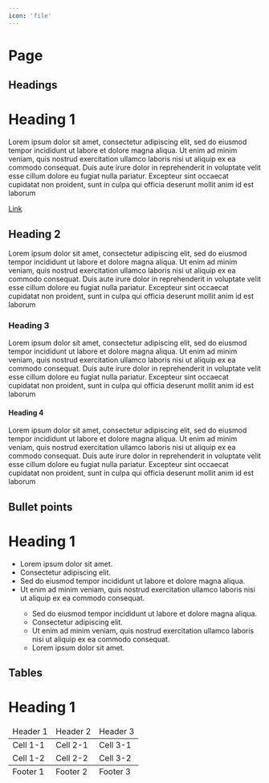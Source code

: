 ```yaml
---
icon: 'file'
---
```



# Page

## Headings

<Wrapper checkerBoard={false}>
  <Page>
    <h1>Heading 1</h1>
    <p>
      Lorem ipsum dolor sit amet, consectetur adipiscing elit, sed do eiusmod
      tempor incididunt ut labore et dolore magna aliqua. Ut enim ad minim
      veniam, quis nostrud exercitation ullamco laboris nisi ut aliquip ex ea
      commodo consequat. Duis aute irure dolor in reprehenderit in voluptate
      velit esse cillum dolore eu fugiat nulla pariatur. Excepteur sint occaecat
      cupidatat non proident, sunt in culpa qui officia deserunt mollit anim id
      est laborum
    </p>
    <a href=''>Link</a>
    <h2>Heading 2</h2>
    <p>
      Lorem ipsum dolor sit amet, consectetur adipiscing elit, sed do eiusmod
      tempor incididunt ut labore et dolore magna aliqua. Ut enim ad minim
      veniam, quis nostrud exercitation ullamco laboris nisi ut aliquip ex ea
      commodo consequat. Duis aute irure dolor in reprehenderit in voluptate
      velit esse cillum dolore eu fugiat nulla pariatur. Excepteur sint occaecat
      cupidatat non proident, sunt in culpa qui officia deserunt mollit anim id
      est laborum
    </p>
    <h3>Heading 3</h3>
    <p>
      Lorem ipsum dolor sit amet, consectetur adipiscing elit, sed do eiusmod
      tempor incididunt ut labore et dolore magna aliqua. Ut enim ad minim
      veniam, quis nostrud exercitation ullamco laboris nisi ut aliquip ex ea
      commodo consequat. Duis aute irure dolor in reprehenderit in voluptate
      velit esse cillum dolore eu fugiat nulla pariatur. Excepteur sint occaecat
      cupidatat non proident, sunt in culpa qui officia deserunt mollit anim id
      est laborum
    </p>
    <h4>Heading 4</h4>
    <p>
      Lorem ipsum dolor sit amet, consectetur adipiscing elit, sed do eiusmod
      tempor incididunt ut labore et dolore magna aliqua. Ut enim ad minim
      veniam, quis nostrud exercitation ullamco laboris nisi ut aliquip ex ea
      commodo consequat. Duis aute irure dolor in reprehenderit in voluptate
      velit esse cillum dolore eu fugiat nulla pariatur. Excepteur sint occaecat
      cupidatat non proident, sunt in culpa qui officia deserunt mollit anim id
      est laborum
    </p>
  </Page>
</Wrapper>

## Bullet points

<Wrapper checkerBoard={false}>
  <Page>
    <h1>Heading 1</h1>
    <ul>
      <li>Lorem ipsum dolor sit amet.</li>
      <li>Consectetur adipiscing elit.</li>
      <li>
        Sed do eiusmod tempor incididunt ut labore et dolore magna aliqua.
      </li>
      <li>
        Ut enim ad minim veniam, quis nostrud exercitation ullamco laboris nisi
        ut aliquip ex ea commodo consequat.
      </li>
      <ul>
        <li>
          Sed do eiusmod tempor incididunt ut labore et dolore magna aliqua.
        </li>
        <li>Consectetur adipiscing elit.</li>
        <li>
          Ut enim ad minim veniam, quis nostrud exercitation ullamco laboris
          nisi ut aliquip ex ea commodo consequat.
        </li>
        <li>Lorem ipsum dolor sit amet.</li>
      </ul>
    </ul>
  </Page>
</Wrapper>

## Tables

<Wrapper checkerBoard={false}>
  <Page>
    <h1>Heading 1</h1>
    <table>
      <thead>
        <td>Header 1</td>
        <td>Header 2</td>
        <td>Header 3</td>
      </thead>
      <tbody>
        <tr>
          <td>Cell 1-1</td>
          <td>Cell 2-1</td>
          <td>Cell 3-1</td>
        </tr>
        <tr>
          <td>Cell 1-2</td>
          <td>Cell 2-2</td>
          <td>Cell 3-2</td>
        </tr>
      </tbody>
      <tfoot>
        <td>Footer 1</td>
        <td>Footer 2</td>
        <td>Footer 3</td>
      </tfoot>
    </table>
  </Page>
</Wrapper>
